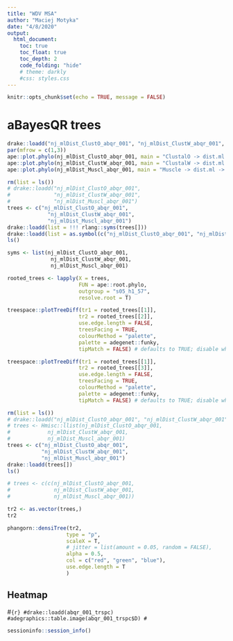 ```yaml
---
title: "WDV MSA"
author: "Maciej Motyka"
date: "4/8/2020"
output: 
  html_document:
    toc: true
    toc_float: true
    toc_depth: 2
    code_folding: "hide"
    # theme: darkly
    #css: styles.css
---
```


```r
knitr::opts_chunk$set(echo = TRUE, message = FALSE)
```

# aBayesQR trees
```r
drake::loadd("nj_mlDist_ClustO_abqr_001", "nj_mlDist_ClustW_abqr_001", "nj_mlDist_Muscl_abqr_001")
par(mfrow = c(1,3))
ape::plot.phylo(nj_mlDist_ClustO_abqr_001, main = "ClustalO -> dist.ml -> NJ", use.edge.length = F, cex = 1.3)
ape::plot.phylo(nj_mlDist_ClustW_abqr_001, main = "ClustalW -> dist.ml -> NJ", use.edge.length = F, cex = 1.3)
ape::plot.phylo(nj_mlDist_Muscl_abqr_001, main = "Muscle -> dist.ml -> NJ", use.edge.length = F, cex = 1.3)
```
 
```r
rm(list = ls())
# drake::loadd("nj_mlDist_ClustO_abqr_001",
#              "nj_mlDist_ClustW_abqr_001",
#              "nj_mlDist_Muscl_abqr_001")
trees <- c("nj_mlDist_ClustO_abqr_001",
             "nj_mlDist_ClustW_abqr_001",
             "nj_mlDist_Muscl_abqr_001")
drake::loadd(list = !!! rlang::syms(trees[]))
drake::loadd(list = as.symbol(c("nj_mlDist_ClustO_abqr_001", "nj_mlDist_ClustW_abqr_001")))
ls()

syms <- list(nj_mlDist_ClustO_abqr_001,
              nj_mlDist_ClustW_abqr_001,
              nj_mlDist_Muscl_abqr_001)

rooted_trees <- lapply(X = trees,
                       FUN = ape::root.phylo,
                       outgroup = "s05_h1_57",
                       resolve.root = T)

treespace::plotTreeDiff(tr1 = rooted_trees[[1]],
                       tr2 = rooted_trees[[2]],
                       use.edge.length = FALSE,
                       treesFacing = TRUE,
                       colourMethod = "palette",
                       palette = adegenet::funky,
                       tipMatch = FALSE) # defaults to TRUE; disable when using ladderized treesD

treespace::plotTreeDiff(tr1 = rooted_trees[[1]],
                       tr2 = rooted_trees[[3]],
                       use.edge.length = FALSE,
                       treesFacing = TRUE,
                       colourMethod = "palette",
                       palette = adegenet::funky,
                       tipMatch = FALSE) # defaults to TRUE; disable when using ladderized trees
```

```r
rm(list = ls())
# drake::loadd("nj_mlDist_ClustO_abqr_001", "nj_mlDist_ClustW_abqr_001", "nj_mlDist_Muscl_abqr_001")
# trees <- Hmisc::llist(nj_mlDist_ClustO_abqr_001,
#            nj_mlDist_ClustW_abqr_001,
#            nj_mlDist_Muscl_abqr_001)
trees <- c("nj_mlDist_ClustO_abqr_001",
           "nj_mlDist_ClustW_abqr_001",
           "nj_mlDist_Muscl_abqr_001")
drake::loadd(trees[])
ls()

# trees <- c(c(nj_mlDist_ClustO_abqr_001,
#              nj_mlDist_ClustW_abqr_001,
#              nj_mlDist_Muscl_abqr_001))

tr2 <- as.vector(trees,)
tr2

phangorn::densiTree(tr2,
                   type = "p",
                   scaleX = T,
                   # jitter = list(amount = 0.05, random = FALSE),
                   alpha = 0.5,
                   col = c("red", "green", "blue"),
                   use.edge.length = T
                   )
```


## Heatmap
#```{r}
#drake::loadd(abqr_001_trspc)
#adegraphics::table.image(abqr_001_trspc$D)
#```

```r
sessioninfo::session_info()
```